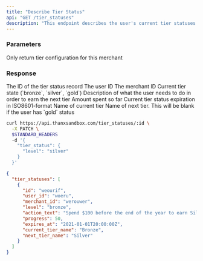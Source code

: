 ```yaml
---
title: "Describe Tier Status"
api: "GET /tier_statuses"
description: "This endpoint describes the user's current tier statuses."
---
```


### Parameters

<ParamField body="merchant_id" type="string">
  Only return tier configuration for this merchant
</ParamField>

### Response

<ResponseField name="id" type="string">
  The ID of the tier status record
</ResponseField>

<ResponseField name="user_id" type="string">
  The user ID
</ResponseField>

<ResponseField name="merchant_id" type="string">
  The merchant ID
</ResponseField>

<ResponseField name="level" type="enum">
  Current tier state (`bronze`, `silver`, `gold`)
</ResponseField>

<ResponseField name="action_text" type="string">
  Description of what the user needs to do in order to earn the next tier
</ResponseField>

<ResponseField name="progress" type="decimal">
  Amount spent so far
</ResponseField>

<ResponseField name="expires_at" type="string">
  Current tier status expiration in ISO8601-format
</ResponseField>

<ResponseField name="current_tier_name" type="string">
  Name of current tier
</ResponseField>

<ResponseField name="next_tier_name" type="string">
  Name of next tier. This will be blank if the user has `gold` status
</ResponseField>

<RequestExample>

```bash
curl https://api.thanxsandbox.com/tier_statuses/:id \
  -X PATCH \
  $STANDARD_HEADERS
  -d '{
    "tier_status": {
      "level": "silver"
    }
  }'
```

</RequestExample>

<ResponseExample>

```json
{
  "tier_statuses": [
    {
      "id": "weourif",
      "user_id": "woeru",
      "merchant_id": "werouwer",
      "level": "bronze",
      "action_text": "Spend $100 before the end of the year to earn Silver.",
      "progress": 50,
      "expires_at": "2021-01-01T20:00:00Z",
      "current_tier_name": "Bronze",
      "next_tier_name": "Silver"
    }
  ]
}
```

</ResponseExample>
